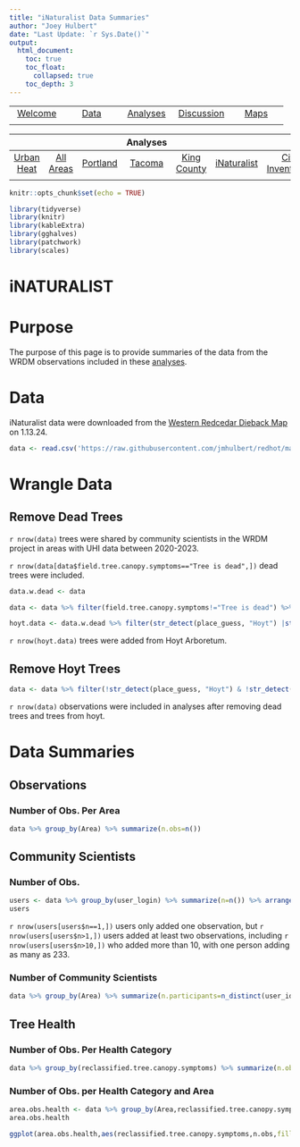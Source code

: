 ```yaml
---
title: "iNaturalist Data Summaries"
author: "Joey Hulbert"
date: "Last Update: `r Sys.Date()`"
output: 
  html_document:
    toc: true
    toc_float:
      collapsed: true
    toc_depth: 3
---
```



|            |            |            |            |            |
|:----------:|:----------:|:----------:|:----------:|:----------:|
|[Welcome](https://jmhulbert.github.io/redhot)|[Data](https://jmhulbert.github.io/redhot/data)|[Analyses](https://jmhulbert.github.io/redhot/analyses)|[Discussion](https://jmhulbert.github.io/redhot/discussion)|[Maps](https://jmhulbert.github.io/redhot/maps)
|             |           |            |            |            |

|            |            |            | Analyses   |            |            |            |
|:----------:|:----------:|:----------:|:----------:|:----------:|:----------:|:----------:|
|[Urban Heat](https://jmhulbert.github.io/redhot/analyses/heat/)|[All Areas](https://jmhulbert.github.io/redhot/analyses/heat/all-areas)|[Portland](https://jmhulbert.github.io/redhot/analyses/heat/portland)|[Tacoma](https://jmhulbert.github.io/redhot/analyses/heat/tacoma)|[King County](https://jmhulbert.github.io/redhot/analyses/heat/king-county)|[iNaturalist](https://jmhulbert.github.io/redhot/analyses/inaturalist/)|[City Inventories]((https://jmhulbert.github.io/redhot/analyses/city-trees/))|
|             |           |            |            |            |            |            |


```r
knitr::opts_chunk$set(echo = TRUE)
```

```r
library(tidyverse)
library(knitr)
library(kableExtra)
library(gghalves)
library(patchwork)
library(scales)
```

# iNATURALIST

# Purpose

The purpose of this page is to provide summaries of the data from the WRDM observations included in these [analyses](https://jmhulbert.github.io/redhot/analyses).

# Data

iNaturalist data were downloaded from the [Western Redcedar Dieback Map](https://www.inaturalist.org/projects/western-redcedar-dieback-map) on 1.13.24.

```r
data <- read.csv('https://raw.githubusercontent.com/jmhulbert/redhot/main/data/urban-data-modified.csv')
```

# Wrangle Data 


## Remove Dead Trees

`r nrow(data)` trees were shared by community scientists in the WRDM project in areas with UHI data between 2020-2023. 

`r nrow(data[data$field.tree.canopy.symptoms=="Tree is dead",])` dead trees were included. 


```r
data.w.dead <- data
```


```r
data <- data %>% filter(field.tree.canopy.symptoms!="Tree is dead") %>% filter(field.dieback.percent<100) %>% droplevels()
```


```r
hoyt.data <- data.w.dead %>% filter(str_detect(place_guess, "Hoyt") |str_detect(place_guess, "hoyt"))
```

`r nrow(hoyt.data)` trees were added from Hoyt Arboretum.

## Remove Hoyt Trees

```r
data <- data %>% filter(!str_detect(place_guess, "Hoyt") & !str_detect(place_guess, "hoyt"))
```

`r nrow(data)` observations were included in analyses after removing dead trees and trees from hoyt.


# Data Summaries

## Observations

### Number of Obs. Per Area

```r
data %>% group_by(Area) %>% summarize(n.obs=n())
```


## Community Scientists

### Number of Obs.

```r
users <- data %>% group_by(user_login) %>% summarize(n=n()) %>% arrange(desc(n))
users
```

`r nrow(users[users$n==1,])` users only added one observation, but `r nrow(users[users$n>1,])` users added at least two observations, including `r nrow(users[users$n>10,])` who added more than 10, with one person adding as many as 233. 


### Number of Community Scientists

```r
data %>% group_by(Area) %>% summarize(n.participants=n_distinct(user_id),n.obs=n())
```


## Tree Health

### Number of Obs. Per Health Category

```r
data %>% group_by(reclassified.tree.canopy.symptoms) %>% summarize(n.obs=n())
```

### Number of Obs. per Health Category and Area

```r
area.obs.health <- data %>% group_by(Area,reclassified.tree.canopy.symptoms) %>% summarize(n.obs=n())
area.obs.health
```

```r
ggplot(area.obs.health,aes(reclassified.tree.canopy.symptoms,n.obs,fill=reclassified.tree.canopy.symptoms))+facet_wrap(~Area)+geom_col()+coord_flip()+guides(fill="none")+theme_bw()+labs(x="Tree Canopy Symptoms",y="Number of Observations")+geom_text(aes(label=n.obs),nudge_y=20)
```


